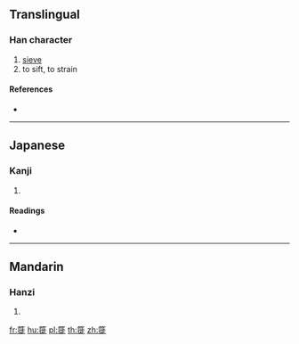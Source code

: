 {{character info/new}}
==Translingual==

===Han character===
{{Han char|rn=118|rad=竹|as=11|sn=17|four=88281|canj=HHOO}}

# [[sieve]]
# to sift, to strain

====References====
* {{Han ref|kx=0896.240|dkj=26420|dj=1323.170|hdz=53009.090|uh=7C01|ud=31745|bh=EDC7|bd=60871}}

----

==Japanese==

===Kanji===
{{ja-kanji|grade=|rs=竹11}}

# {{defn|lang=ja|sort=竹11}}

====Readings====
* {{ja-readings|on=[[し]] (shi), [[さい]] (sai)|kun=[[ふるい]] (furui)|nanori=}}

----

==Mandarin==

===Hanzi===
{{cmn-hanzi|pin=[[chuò]] ([[chuo4]]), [[còu]] ([[cou4]]), [[xǐ]] ([[xi3]])|wg=ch'o<sup>4</sup>, ts'ou<sup>4</sup>, hsi<sup>3</sup>}}

# {{defn|lang=cmn|sort=竹11}}

[[fr:簁]]
[[hu:簁]]
[[pl:簁]]
[[th:簁]]
[[zh:簁]]